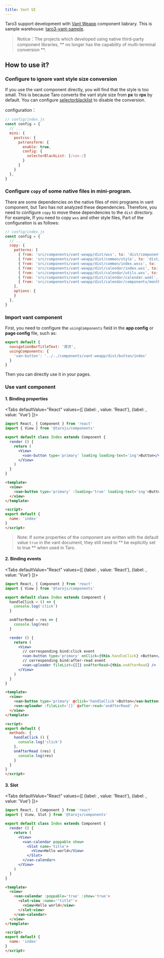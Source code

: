 ```yaml
---
title: Vant UI
---
```



Taro3 support development with [Vant Weapp](https://youzan.github.io/vant-weapp/#/intro) component liabrary. This is sample warehouse: [taro3-vant-sample](https://github.com/NervJS/taro3-vant-sample).

> Notice：The projects which developed using native third-party component libraries,
** no longer has the capability of multi-terminal conversion **.


## How to use it?

### Configure to ignore vant style size conversion

If you use the vant component directly, you will find that the style is too small. This is because Taro converts the vant style size from **px** to **rpx** by default. You can configure [selectorblacklist](/docs/size#selectorblacklist) to disable the conversion.

configuration：

```js
// config/index.js
const config = {
  // ...
  mini: {
    postcss: {
      pxtransform: {
        enable: true,
        config: {
          selectorBlackList: [/van-/]
        }
      }
    }
  },
}
```

### Configure `copy` of some native files in mini-program.

There are some dependencies on the native files of mini programs in vant component, but Taro has not analyzed these dependencies.
Therefore, you need to configure `copy` to move these dependencies to the `dist` directory. For example, If you need to copy `wxs` and other style files, Part of the configuration is as follows:


```js
// config/index.js
const config = {
  // ...
  copy: {
    patterns: [
      { from: 'src/components/vant-weapp/dist/wxs', to: 'dist/components/vant-weapp/dist/wxs' },
      { from: 'src/components/vant-weapp/dist/common/style', to: 'dist/components/vant-weapp/dist/common/style' },
      { from: 'src/components/vant-weapp/dist/common/index.wxss', to: 'dist/components/vant-weapp/dist/common/index.wxss' },
      { from: 'src/components/vant-weapp/dist/calendar/index.wxs', to: 'dist/components/vant-weapp/dist/calendar/index.wxs' },
      { from: 'src/components/vant-weapp/dist/calendar/utils.wxs', to: 'dist/components/vant-weapp/dist/calendar/utils.wxs' },
      { from: 'src/components/vant-weapp/dist/calendar/calendar.wxml', to: 'dist/components/vant-weapp/dist/calendar/calendar.wxml' },
      { from: 'src/components/vant-weapp/dist/calendar/components/month/index.wxs', to: 'dist/components/vant-weapp/dist/calendar/components/month/index.wxs' },
    ],
    options: {
    }
  },
}
```

### Import vant component

First, you need to configure the `usingComponents` field in the **app config** or **page config** file, such as:

```js
export default {
  navigationBarTitleText: '首页',
  usingComponents: {
    'van-button': '../../components/vant-weapp/dist/button/index'
  }
}
```
Then you can directly use it in your pages.

### Use vant component

#### 1. Binding properties

<Tabs
  defaultValue="React"
  values={[
    {label: <ReactIcon />, value: 'React'},
    {label: <VueIcon />, value: 'Vue'}
  ]}>
<TabItem value="React">

```jsx
import React, { Component } from 'react'
import { View } from '@tarojs/components'

export default class Index extends Component {
  render () {
    return (
      <View>
        <van-button type='primary' loading loading-text='ing'>Button</van-button>
      </View>
    )
  }
}
```

</TabItem>

<TabItem value="Vue">

```html
<template>
  <view>
    <van-button type='primary' :loading='true' loading-text='ing'>Button</van-button>
  </view>
</template>

<script>
export default {
  name: 'index'
}
</script>
```

</TabItem>
</Tabs>

> Note: If some properties of the component are written with the default value `true` in the vant document, they still need to ** be explicitly set to true ** when used in Taro.


#### 2. Binding events

<Tabs
  defaultValue="React"
  values={[
    {label: <ReactIcon />, value: 'React'},
    {label: <VueIcon />, value: 'Vue'}
  ]}>
<TabItem value="React">

```jsx
import React, { Component } from 'react'
import { View } from '@tarojs/components'

export default class Index extends Component {
  handleClick = () => {
    console.log('click')
  }

  onAfterRead = res => {
    console.log(res)
  }

  render () {
    return (
      <View>
        // corresponding bind:click event
        <van-button type='primary' onClick={this.handleClick} >Button</van-button>
        // corresponding bind:after-read event
        <van-uploader fileList={[]} onAfterRead={this.onAfterRead} />
      </View>
    )
  }
}
```

</TabItem>

<TabItem value="Vue">

```html
<template>
  <view>
    <van-button type='primary' @click='handleClick'>Button</van-button>
    <van-uploader :fileList='[]' @after-read='onAfterRead' />
  </view>
</template>

<script>
export default {
  methods: {
    handleClick () {
      console.log('click')
    },
    onAfterRead (res) {
      console.log(res)
    }
  }
}
</script>
```

</TabItem>
</Tabs>

#### 3. Slot

<Tabs
  defaultValue="React"
  values={[
    {label: <ReactIcon />, value: 'React'},
    {label: <VueIcon />, value: 'Vue'}
  ]}>
<TabItem value="React">

```jsx
import React, { Component } from 'react'
import { View, Slot } from '@tarojs/components'

export default class Index extends Component {
  render () {
    return (
      <View>
        <van-calendar poppable show>
          <Slot name='title'>
            <View>Hello world</View>
          </Slot>
        </van-calendar>
      </View>
    )
  }
}
```

</TabItem>

<TabItem value="Vue">

```html
<template>
  <view>
    <van-calendar :poppable='true' :show='true'>
      <slot-view :name='"title"'>
        <view>Hello world</view>
      </slot-view>
    </van-calendar>
  </view>
</template>

<script>
export default {
  name: 'index'
}
</script>
```

</TabItem>
</Tabs>
